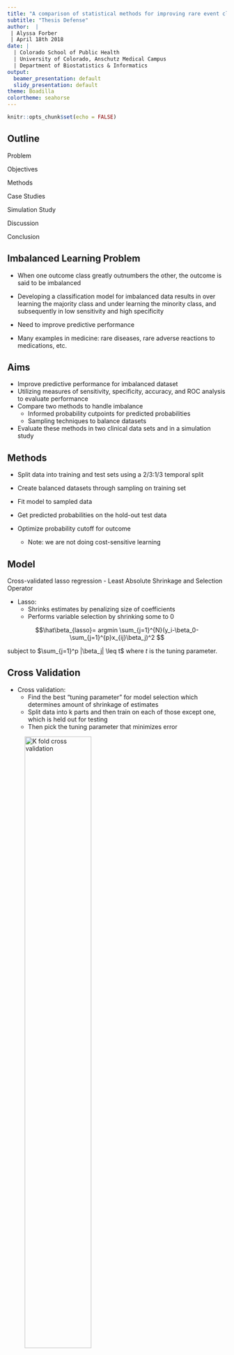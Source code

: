 ```yaml
---
title: "A comparison of statistical methods for improving rare event classification in medicine"
subtitle: "Thesis Defense"
author:  |
 | Alyssa Forber
 | April 18th 2018
date: |
  | Colorado School of Public Health
  | University of Colorado, Anschutz Medical Campus
  | Department of Biostatistics & Informatics
output:
  beamer_presentation: default
  slidy_presentation: default
theme: Boadilla
colortheme: seahorse
---
```



```r
knitr::opts_chunk$set(echo = FALSE)
```
## Outline


Problem

Objectives

Methods

Case Studies

Simulation Study

Discussion

Conclusion


## Imbalanced Learning Problem

- When one outcome class greatly outnumbers the other, the outcome is said to be imbalanced
- Developing a classification model for imbalanced data results in over learning the majority class and under learning the minority class, and subsequently in low sensitivity and high specificity
- Need to improve predictive performance

- Many examples in medicine: rare diseases, rare adverse reactions to medications, etc.


## Aims


- Improve predictive performance for imbalanced dataset
- Utilizing measures of sensitivity, specificity, accuracy, and ROC analysis to evaluate performance
- Compare two methods to handle imbalance
    - Informed probability cutpoints for predicted probabilities
    - Sampling techniques to balance datasets
- Evaluate these methods in two clinical data sets and in a simulation study


## Methods

- Split data into training and test sets using a 2/3:1/3 temporal split

- Create balanced datasets through sampling on training set

- Fit model to sampled data

- Get predicted probabilities on the hold-out test data

- Optimize probability cutoff for outcome
    - Note: we are not doing cost-sensitive learning


## Model 

Cross-validated lasso regression
  - Least Absolute Shrinkage and Selection Operator

- Lasso:
    - Shrinks estimates by penalizing size of coefficients
    - Performs variable selection by shrinking some to 0
    
    
$$\hat\beta_{lasso}= argmin \sum_{j=1}^{N}(y_i-\beta_0-\sum_{j=1}^{p}x_{ij}\beta_j)^2 $$

subject to $\sum_{j=1}^p |\beta_j| \leq t$ where $t$ is the tuning parameter. 
    
## Cross Validation

- Cross validation: 
    - Find the best "tuning parameter" for model selection which determines amount of shrinkage of estimates
    - Split data into k parts and then train on each of those except one, which is held out for testing
    - Then pick the tuning parameter that minimizes error
    
![K fold cross validation](/Users/alyssaforber/Documents/Denver/Thesis/Figures/cross_val.jpeg){ width=60% }

## Advantages and Disadvantages of Lasso


- Advantages:
    - Lower variance of the predicted values
    - More accurate predictions
    - Reduces the number of predictors

- Disadvantages:
    - Biased coefficients, inference not same as logistic regression
    - No standard errors or p-values out of the model
    - When two or more independent variables are highly correlated, lasso arbitrarily chooses only one to keep



## ROC & Cutoff Probabilities

ROC (with pROC package):

- Receiver Operating Characteristics
- ROC curve plots sensitivity vs 1- specificity
- Each point on curve corresponds to a decision cutoff for classification
- Youden's J statistic is used a measure to choose an optimal cutoff
    - J = sensitivity + specificity - 1



## ROC Curve


![ROC Curve](/Users/alyssaforber/Box Sync/AlyssaKatieResearch/Opioids/Results/ExampleROC.png){ width=60% }

    
## Confusion Matrix
\begin{columns}
\begin{column}{0.58\textwidth}

\textbf{Correctly identify those w/ outcome:}
$$ Sensitivity = \frac{TP}{TP+FN}$$

\textbf{Correctly identify those w/o outcome:}
$$ Specificity = \frac{TN}{TN+FP}$$

\textbf{Correctly identify either group:}
$$ Accuracy = \frac{TP+ TN}{TP+FP+TN+FN}$$

\end{column}
\begin{column}{0.42\textwidth}

\includegraphics[width=5cm]{/Users/alyssaforber/Documents/Denver/Thesis/Figures/confusion_matrix.png}

\end{column}
\end{columns}


## First Approach

No Sampling, Optimize Cut-off:

- Use original unsampled data and get predictions from the lasso model
    - Predictions return probability between 0 and 1 for each observation

- Use 0.5 standard probability cutoff to compare

- Find "best" probability cutoff
      - Youden's Index


## Second Approach

Sampling:

- Create sampled data sets that are balanced 
    - Down sample
    - Up sample
    - SMOTE

- Predict and use Youden's Index as cutoff


## Down Sampling

- Under-sample majority to equal minority

![Down sample](/Users/alyssaforber/Documents/Denver/Thesis/Figures/undersampling.png){ width=60% }

## Up Sampling

- Over-sample minority to equal majority

![Up sample](/Users/alyssaforber/Documents/Denver/Thesis/Figures/oversampling.png){ width=60% }
        
## SMOTE

- Synthetic Minority Over-sampling Technique

![SMOTE](/Users/alyssaforber/Documents/Denver/Thesis/Figures/smote.jpg){ width=60% }
 
## Models

- Model 1: No Sampling
    - 0.5 cutoff 
    - Youden's Index

- Model 2: Down Sampling
    - Youden's Index

- Model 3: Up Sampling
    - Youden's Index

- Model 4: SMOTE
    - Youden's Index

## Case Studies

We used these methods on two case studies to see how results may differ between two real world examples with rare outcomes.

- Case Study 1: Predicting chronic opioid therapy in hospitalized patients (5%)

- Case Study 2: Predicting surgical site infections in hospitalized patients (3.4%)

## Case Study 1

- Data from Denver Health electronic health records (EHR) 
- Definition of Chronic Opioid Therapy (COT) one year following the index hospital discharge:

> Receipt of $\geq$ 90-day supply of opioids with < 30-day gap in supply over a 180-day period or receipt of $\geq$ 10 opioid prescriptions over one year. 

- 27,705 patients where 5% developed COT within a year
- 35 explanatory variables 
    - Ex: age, race, history of chronic pain, discharge diagnosis

## Case Study 1: 

Describe some of the 35 variables, especially the important ones
        
## Case Study 1: Results


\begin{table}
\centering
\caption {Results for Chronic Opioid Therapy} 
\scalebox{0.65}{
\begin{tabular}{l c c c c c c c c}
\hline
\textbf{Model} & \textbf{Threshold} & \textbf{Sensitivity} & \textbf{Specificity} & \textbf{NPV} & \textbf{PPV} & \textbf{Accuracy} & \textbf{AUC}  & \textbf{Covariates}\\
\hline
\textbf{Unsampled 0.5} & 0.5 & 8 & 99	& 96 & 35 & 96 & 86 & 31  \\
\textbf{Unsampled} & 0.043 &	85 & 73 & 99	& 12 & 73	& 86 & 31\\
\textbf{Down sampled} & 0.401	& 85	& 73 & 99 & 12 & 74 & 86 & 34\\
\textbf{Up sampled} & 0.399	& 85	& 74 & 99 & 12	& 74 & 87  & 34 \\
\textbf{SMOTE} & 0.472 & 74	& 84 & 99 & 17 & 84 & 86  & 33 \\
\hline
\end{tabular}
}
\end{table}


## ROC Plot

![ROC for Original Data: Youden's Index and 0.5 cutoffs](/Users/alyssaforber/Box Sync/AlyssaKatieResearch/Opioids/Results/LassROCplot.png){ width=60% }


## Case Study 2

- Need to identify post-operative complications to suppliment manual chart reviews by nurses
- Surgical site infections (SSI) are the most common postoperative complication
- \>50% of SSIs occur after patient discharge
- Data from 6,840 patients at the University of Colorado Hospital from 2013-2016
- 136 independent variables, mostly binary indicators 
    - Ex: Antibiotic prescriptions, procedure codes, ICD-9 codes


## Case Study 2: Results


\begin{table}
\centering
\caption {Results for Surgical Site Infections} 
\scalebox{0.65}{
\begin{tabular}{l c c c c c c c c}
\hline
\textbf{Model} & \textbf{Threshold} & \textbf{Sensitivity} & \textbf{Specificity} & \textbf{NPV} & \textbf{PPV} & \textbf{Accuracy} & \textbf{AUC}  & \textbf{Covariates}\\
\hline
\textbf{Unsampled 0.5} & 0.50 & 23 & 99.9 & 97 & 88 & 97 & 89 & 35 \\
\textbf{Unsampled} & 0.04 & 80 & 90 & 99 & 24 & 90 & 89 & 35 \\
\textbf{Down sampled} & 0.48 & 82 & 87 & 99 & 20 & 87 & 89 & 20 \\
\textbf{Up sampled} & 0.45 & 79 & 91 & 99 & 24 & 90 & 89 & 123 \\
\textbf{SMOTE} & 0.15 & 89 & 79 & 99 & 14 & 80 & 88 & 88 \\
\hline
\end{tabular}
}
\end{table}

## Simulation Study 

- We conducted a simulation study to look at how the methods performed at a greater range of prevalences

- We chose 3%, 5%, 10%, 20%, 40%, and 50% prevalences

- Goals:
    - Evaluate performance of methods described previously 
    - Determine at what point it's no longer necessary to worry about imbalance

## Simulation Methods

- Using the opioid independent variables, selected 10 of the strongest predictors to fit a logistic regression
- Generate simulated COT using coefficients from a logistic regression model fit to the observed COT
- Simulated the new outcome with a logistic distribution $$F(x) = \frac{e^z}{1+e^z}$$
- Controlled prevalence by adjusting the intercept 
- Implemented sampling and lasso regression with additional 20 predictors (30 total) to get results


## Simulation Results Part 1

\begin{table}[]
\centering
\caption{Results for 3, 5 and 10\%}
\label{my-label}
\scalebox{0.73}{
\begin{tabular}{lcccccc}
\hline
             & Threshold & Sensitivity & Specificity & Accuracy & AUC & Coefficients \\
\hline
\textbf{3\%}          &     &       &        &        &     &              \\
Unsampled 0.5 & 0.50     & 2     & 100         & 97       & 79  & 6            \\
Unsampled    & 0.03      & 70    & 75          & 74       & 79  & 6            \\
Down Sampled & 0.49      & 70     & 74          & 74       & 78  & 9            \\
Up Sampled   & 0.48      & 70     & 74          & 74       & 78  & 27           \\
SMOTE        & 0.41      & 70    & 74          & 74       & 78  & 15           \\
\hline
\textbf{5\%}          &         &       &        &          &     &              \\
Unsampled 0.5 & 0.50      & 4     & 100         & 95       & 78  & 7            \\
Unsampled    & 0.05      & 69     & 74          & 74       & 78  & 7            \\
Down Sampled & 0.49      & 69     & 74          & 74       & 78  & 9            \\
Up Sampled   & 0.49      & 69     & 74          & 74       & 78  & 23           \\
SMOTE        & 0.41      & 69     & 74          & 74       & 78  & 16           \\
\hline
\textbf{10\%}         &         &      &        &          &     &              \\
Unsampled 0.5 & 0.50      & 8     & 100         & 91       & 77  & 8            \\
Unsampled    & 0.10      & 68     & 74          & 73       & 77  & 8            \\
Down Sampled & 0.49      & 68     & 74          & 73       & 77  & 9            \\
Up Sampled   & 0.49      & 68     & 74          & 73       & 77  & 18           \\
SMOTE        & 0.42      & 68     & 73          & 73       & 77  & 19           \\
\hline
\end{tabular}
}
\end{table}


## Simulations Results Part 2

\begin{table}[]
\centering
\caption{Results for 20, 40, and 50\%}
\label{my-label}
\scalebox{0.75}{
\begin{tabular}{lcccccc}
\hline
             & Threshold & Sensitivity & Specificity & Accuracy & AUC & Coefficients \\
\hline
\textbf{20\%}   &     &       &       &     &     &            \\
Unsampled 0.5 & 0.50    & 21       & 97      & 82      & 76  & 8          \\
Unsampled    & 0.20      & 66      & 73      & 72     & 76   & 8          \\
Down Sampled & 0.49      & 66      & 73     & 72       & 76  & 9            \\
Up Sampled   & 0.49      & 66      & 73     & 72       & 76  & 13           \\
SMOTE        & 0.42      & 66     & 72      & 71       & 75  & 23           \\
\hline
\textbf{40\%}        &     &      &        &          &     &              \\
Unsampled 0.5 & 0.50      & 49    & 84          & 70       & 74  & 9            \\
Unsampled    & 0.39      & 66     & 71          & 69       & 74  & 9            \\
Down Sampled & 0.49      & 66     & 71          & 69       & 74  & 9            \\
Up Sampled   & 0.49      & 65     & 71          & 69       & 74  & 10           \\
SMOTE        & 0.41      & 64     & 71          & 68       & 73  & 28           \\
\hline
\textbf{50\%}         &     &        &        &        &     &              \\
Unsampled 0.5 & 0.50      & 63    & 72          & 68       & 73  & 9            \\
Unsampled    & 0.49      & 63    & 72          & 68       & 73  & 9            \\
\hline
\end{tabular}
}
\end{table}


## Sensitivity and Specificty by Prevalence

![Comparing Youden's Index vs 0.5 cutoff results across prevalence](/Users/alyssaforber/Documents/Denver/Thesis/Results/Plots/SensSpec_Prev_20180407.png){ width=70% }

## Youden's Index by Prevalence

![Youden's Index matches prevalence](/Users/alyssaforber/Documents/Denver/Thesis/Results/Plots/Thresh_Prev_20180406.png){ width=60% }

## Discussion

- Not much difference between Youden's + sampling vs. Youden's alone
- Over sampling and SMOTE had highest number of coefficients
- Threshold equals prevalence 
- Sensitivity low even in less extreme imbalanced data for 0.5 cutoff
- Costs are unknown

## Conclusion


- When costs are known, these approaches may be used with more intentional decision making

- Going Forward:
    - Choosing cutoff with training set rather than test set




## Acknowledgments

Thesis Adviser Katie Colborn, thank you for all your time and mentoring

Committee members Elizabeth Juarez-Colunga and Susan Calcaterra, thank you for your time and expertise

Thank you for attending.



## Case Study 1

- Design: Denver Health retrospective analysis electronic health record (EHR) data from 2008 to 2014.

- Patients: Hospitalized patients at an urban, safety-net hospital.

- Definition of Chronic Opioid Therapy (COT) one year following the index hospital discharge:

> Receipt of $\geq$ 90-day supply of opioids with < 30-day gap in supply over a 180-day period or receipt of $\geq$ 10 opioid prescriptions over one year. 



## Case Study 1: Patient Population 

- 27,705 patients
- Majority had incomes <185% of the Federal Poverty Level
- 70% were ethnic minorities
- 5% with COT

- Excluded Patients:
    - <15 or >85 years old
    - Those in prison, jail, or police custody
    - Those who died within one year following their index hospitalization
    - Patients with <2 healthcare visits to Denver Health three years preceding their index hospitalization
    - Undocumented persons receiving emergent hemodialysis
    - Obstetric patients
    
    
## Case Study 2

Add more details on this case study here

